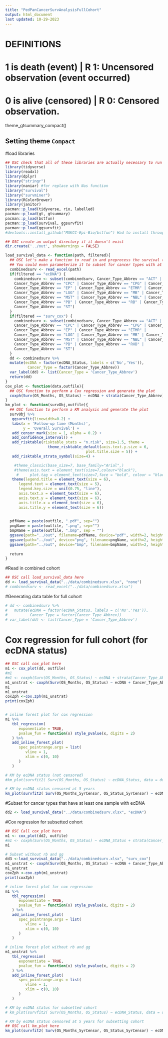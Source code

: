 ```yaml
---
title: "PedPanCancerSurvAnalysisFullCohort"
output: html_document
last updated: 10-29-2023
---
```

# DEFINITIONS
# 1 is death (event)     | R 1: Uncensored observation (event occurred)
# 0 is alive  (censored) | R 0: Censored observation.

theme_gtsummary_compact()

## Setting theme `Compact`

#load libraries
```r
## OSC check that all of these libraries are actually necessary to run this code. 
library(tidyverse)
library(readxl)
library(dplyr)
library("stringr")
library(naniar) #for replace with Nas function
library("survival")
library("survminer")
library(RColorBrewer)
library(janitor)
pacman::p_load(tidyverse, rio, labelled)
pacman::p_load(gt, gtsummary)
pacman::p_load(bstfun)
pacman::p_load(survival, ggsurvfit)
pacman::p_load(ggsurvfit)
#devtools::install_github("MSKCC-Epi-Bio/bstfun") Had to install through devtools to get the bstfun package
```
```r
## OSC create an output directory if it doesn't exist
dir.create('../out', showWarnings = FALSE)

load_survival_data <- function(path, filtered){
  ## OSC let's make a function to read in and preprocess the survival table.
  ## You could even parameterize it to subset for cancer types with at least 1 ecDNA+ sample, below.
  combinedsurv <- read_excel(path)
  if(filtered == "ecDNA") {
    combinedsurv <- subset(combinedsurv, Cancer_Type_Abbrev == "ACT" | Cancer_Type_Abbrev == "BT"| 
    Cancer_Type_Abbrev == "CPC" | Cancer_Type_Abbrev == "CPG" | Cancer_Type_Abbrev == "HGG" | 
    Cancer_Type_Abbrev == "EP" | Cancer_Type_Abbrev == "ETMR" | Cancer_Type_Abbrev == "GG" |     
    Cancer_Type_Abbrev == "LGG" | Cancer_Type_Abbrev == "MB" | Cancer_Type_Abbrev == "MPNST" | 
    Cancer_Type_Abbrev == "MST" | Cancer_Type_Abbrev == "NBL" | Cancer_Type_Abbrev == "OS"| 
    Cancer_Type_Abbrev == "PB" | Cancer_Type_Abbrev == "RB" | Cancer_Type_Abbrev == "RHB" | 
    Cancer_Type_Abbrev == "ST")
  }
  if(filtered == "surv_cox") {
    combinedsurv <- subset(combinedsurv, Cancer_Type_Abbrev == "ACT" | Cancer_Type_Abbrev == "BT"| 
    Cancer_Type_Abbrev == "CPC" | Cancer_Type_Abbrev == "CPG" | Cancer_Type_Abbrev == "HGG" | 
    Cancer_Type_Abbrev == "EP" | Cancer_Type_Abbrev == "ETMR" |     
    Cancer_Type_Abbrev == "LGG" | Cancer_Type_Abbrev == "MB" | Cancer_Type_Abbrev == "MPNST" | 
    Cancer_Type_Abbrev == "MST" | Cancer_Type_Abbrev == "NBL" | Cancer_Type_Abbrev == "OS"| 
    Cancer_Type_Abbrev == "PB" | Cancer_Type_Abbrev == "RHB" | 
    Cancer_Type_Abbrev == "ST")
  }
  dd <- combinedsurv %>% 
  mutate(ecDNA = factor(ecDNA_Status, labels = c('No','Yes')),
          Cancer_Type = factor(Cancer_Type_Abbrev))
  var_label(dd) <- list(Cancer_Type = 'Cancer_Type_Abbrev')
  return(dd)
}
cox_plot <- function(data,outfile){
  ## OSC function to perform a Cox regression and generate the plot
  coxph(Surv(OS_Months, OS_Status) ~ ecDNA + strata(Cancer_Type_Abbrev), data = data)
}
km_plot <- function(survObj,outfile){
  ## OSC function to perform a KM analysis and generate the plot
  survObj %>% 
   ggsurvfit(linewidth=0.2) +
   labs(x = 'Follow-up time (Months)',
        y = 'Overall Survival') +
   add_censor_mark(size = 1, alpha = 0.2) +
   add_confidence_interval() +
   add_risktable(risktable_stats = "n.risk", size=1.5, theme =      
                   theme_risktable_default(axis.text.y.size = 6,
                                    plot.title.size = 5)) +
   add_risktable_strata_symbol(size=4) + 

    #theme_classic(base_size=7, base_family="Arial",) 
    #theme(axis.text = element_text(size=7,colour="black"),
     #     plot.tag = element_text(size=7,face = "bold", colour = "black"))
   theme(legend.title = element_text(size = 6),
      legend.text = element_text(size = 5),
      legend.key.size = unit(0.75, "line"),
      axis.text.x = element_text(size = 6),
      axis.text.y = element_text(size = 6),
      axis.title.x = element_text(size = 6),
      axis.title.y = element_text(size = 6))

  
  pdfName = paste(outfile, ".pdf", sep="")
  pngName = paste(outfile, ".png", sep="")
  bmpName = paste(outfile, ".bmp", sep = "")
  ggsave(path="../out", filename=pdfName, device="pdf", width=2, height=2, units='in')
  ggsave(path="../out", device="png", filename=pngName, width=2, height=2, units='in')
  ggsave(path="../out", device="bmp", filename=bmpName, width=2, height=2, units='in')
  
  return
}
```
#Read in combined cohort
```r
## OSC call load_survival_data here
dd <- load_survival_data("../data/combinedsurv.xlsx", "none")
# combinedsurv <- read_excel("../data/combinedsurv.xlsx")
```
#Generating data table for full cohort
```r
# dd <- combinedsurv %>%
#   mutate(ecDNA = factor(ecDNA_Status, labels = c('No','Yes')),
#          Cancer_Type = factor(Cancer_Type_Abbrev))
# var_label(dd) <- list(Cancer_Type = 'Cancer_Type_Abbrev')
```
# Cox regression for full cohort (for ecDNA status)
```r
## OSC call cox_plot here
m1 <- cox_plot(dd, outfile)
#m1
#m1 <- coxph(Surv(OS_Months, OS_Status) ~ ecDNA + strata(Cancer_Type_Abbrev), data = dd)
m1_unstrat <- coxph(Surv(OS_Months, OS_Status) ~ ecDNA + Cancer_Type_Abbrev, data = dd)
m1
m1_unstrat
coxZph <-cox.zph(m1_unstrat)
print(coxZph)


# inline forest plot for cox regression
m1 %>%
   tbl_regression(
      exponentiate = TRUE,
      pvalue_fun = function(x) style_pvalue(x, digits = 2)
   ) %>%
   add_inline_forest_plot(
      spec_pointrange.args = list(
         vline = 1,
         xlim = c(0, 10)
      )
   )

# KM by ecDNA status (not censored)
#km_plot(survfit2( Surv(OS_Months, OS_Status) ~ ecDNA_Status, data = dd), "km_surv_all")

# KM by ecDNA status censored at 5 years
km_plot(survfit2( Surv(OS_Months_5yrCensor, OS_Status_5yrCensor) ~ ecDNA_Status, data = dd), "km_surv_all_5year")
```
#Subset for cancer types that have at least one sample with ecDNA
```r
dd2 <- load_survival_data("../data/combinedsurv.xlsx", "ecDNA")
```
#Cox regression for subsetted cohort
```r
## OSC Call cox_plot here
m1 <- cox_plot(dd2, outfile)
#m1 <- coxph(Surv(OS_Months, OS_Status) ~ ecDNA_Status + strata(Cancer_Type_Abbrev), data = dd2)
m1

# Subset without rb and gg
dd3 <-load_survival_data("../data/combinedsurv.xlsx", "surv_cox")
m1_unstrat <- coxph(Surv(OS_Months, OS_Status) ~ ecDNA + Cancer_Type_Abbrev, data = dd3)
m1_unstrat
coxZph <-cox.zph(m1_unstrat)
print(coxZph)

# inline forest plot for cox regression
m1 %>%
   tbl_regression(
      exponentiate = TRUE,
      pvalue_fun = function(x) style_pvalue(x, digits = 2)
   ) %>%
   add_inline_forest_plot(
      spec_pointrange.args = list(
         vline = 1,
         xlim = c(0, 10)
      )
   )

# inline forest plot without rb and gg
m1_unstrat %>%
   tbl_regression(
      exponentiate = TRUE,
      pvalue_fun = function(x) style_pvalue(x, digits = 2)
   ) %>%
   add_inline_forest_plot(
      spec_pointrange.args = list(
         vline = 1,
         xlim = c(0, 10)
      )
   )

# KM by ecDNA status for subsetted cohort
# km_plot(survfit2( Surv(OS_Months, OS_Status) ~ ecDNA_Status, data = dd2 ), "km_surv_subset")

# KM by ecDNA status censored at 5 years for subsetting cohort
## OSC call km_plot here
km_plot(survfit2( Surv(OS_Months_5yrCensor, OS_Status_5yrCensor) ~ ecDNA_Status, data = dd2 ), "km_surv_subset_5year")
```

